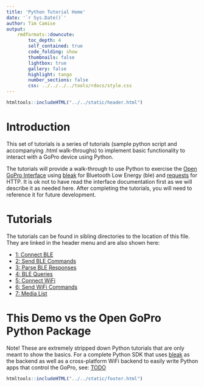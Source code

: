 ```yaml
---
title: 'Python Tutorial Home'
date: '`r Sys.Date()`'
author: Tim Camise
output:
    rmdformats::downcute:
        toc_depth: 4
        self_contained: true
        code_folding: show
        thumbnails: false
        lightbox: true
        gallery: false
        highlight: tango
        number_sections: false
        css: ../../../../tools/rdocs/style.css
---
```


```r
htmltools::includeHTML("../../static/header.html")
```

# Introduction

This set of tutorials is a series of tutorials (sample python script and accompanying .html walk-throughs)
to implement basic functionality to interact with a GoPro device using Python.

The tutorials will provide a walk-through to use Python to exercise the
[Open GoPro Interface](https://github.com/gopro/OpenGoPro) using [bleak](https://bleak.readthedocs.io/en/latest/api.html)
for Bluetooth Low Energy (ble) and [requests](https://docs.python-requests.org/en/master/) for HTTP.
It is ok not to have read the interface documentation first as we will describe it as needed here.
After completing the tutorials, you will need to reference it for future development.

# Tutorials

The tutorials can be found in sibling directories to the location of this file. They are linked in the
header menu and are also shown here:

-   [1: Connect BLE](../tutorial_1_connect_ble/tutorial.html)
-   [2: Send BLE Commands](../tutorial_2_send_ble_commands/tutorial.html)
-   [3: Parse BLE Responses](../tutorial_3_parse_ble_tlv_responses/tutorial.html)
-   [4: BLE Queries](../tutorial_4_ble_queries/tutorial.html)
-   [5: Connect WiFi](../tutorial_5_connect_wifi/tutorial.html)
-   [6: Send WiFi Commands](../tutorial_6_send_wifi_commands/tutorial.html)
-   [7: Media List](../tutorial_7_camera_media_list/tutorial.html)

# This Demo vs the Open GoPro Python Package

Note! These are extremely stripped down Python tutorials that are only meant to show the basics. For a complete
Python SDK that uses [bleak](https://bleak.readthedocs.io/en/latest/) as the backend as well as a
cross-platform WiFi backend to easily write Python apps that control the GoPro, see: [TODO](www.TODO.com)

```r
htmltools::includeHTML("../../static/footer.html")
```
